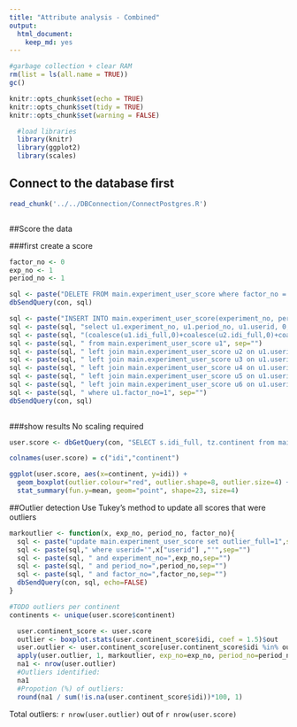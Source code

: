 ```yaml
---
title: "Attribute analysis - Combined"
output: 
  html_document: 
    keep_md: yes
---
```


```r
#garbage collection + clear RAM
rm(list = ls(all.name = TRUE))
gc()
```

```r
knitr::opts_chunk$set(echo = TRUE)
knitr::opts_chunk$set(tidy = TRUE)
knitr::opts_chunk$set(warning = FALSE)
```

```r
  #load libraries
  library(knitr)
  library(ggplot2)
  library(scales)

```

## Connect to the database first
```r
read_chunk('../../DBConnection/ConnectPostgres.R')
```

```r
```

##Score the data

###first create a score
```r
factor_no <- 0
exp_no <- 1
period_no <- 1

sql <- paste("DELETE FROM main.experiment_user_score where factor_no = 0",sep="")
dbSendQuery(con, sql)

sql <- paste("INSERT INTO main.experiment_user_score(experiment_no, period_no, userid, factor_no, idi_full)",sep="")
sql <- paste(sql, "select u1.experiment_no, u1.period_no, u1.userid, 0,", sep="")
sql <- paste(sql, "(coalesce(u1.idi_full,0)+coalesce(u2.idi_full,0)+coalesce(u3.idi_full,0)+coalesce(u4.idi_full,0)+coalesce(u5.idi_full,0)+coalesce(u6.idi_full,0))/6 as idi_full", sep="")    
sql <- paste(sql, " from main.experiment_user_score u1", sep="")
sql <- paste(sql, " left join main.experiment_user_score u2 on u1.userid = u2.userid and u2.factor_no=2", sep="")
sql <- paste(sql, " left join main.experiment_user_score u3 on u1.userid = u3.userid and u3.factor_no=3", sep="")
sql <- paste(sql, " left join main.experiment_user_score u4 on u1.userid = u4.userid and u4.factor_no=4", sep="")
sql <- paste(sql, " left join main.experiment_user_score u5 on u1.userid = u5.userid and u5.factor_no=5", sep="")
sql <- paste(sql, " left join main.experiment_user_score u6 on u1.userid = u6.userid and u6.factor_no=6", sep="")
sql <- paste(sql, " where u1.factor_no=1", sep="")
dbSendQuery(con, sql)
    
```

###show results
No scaling required

```r
user.score <- dbGetQuery(con, "SELECT s.idi_full, tz.continent from main.experiment_user_score s join main.experiment_user u on u.userid = s.userid left join main.timezone_r tz on tz.timezone = u.timezone where s.factor_no = 0 and s.experiment_no = u.experiment_no and s.period_no = u.period_no")

colnames(user.score) = c("idi","continent")

ggplot(user.score, aes(x=continent, y=idi)) +
  geom_boxplot(outlier.colour="red", outlier.shape=8, outlier.size=4) +
  stat_summary(fun.y=mean, geom="point", shape=23, size=4) 


```

##Outlier detection
Use Tukey's method to update all scores that were outliers

```r

markoutlier <- function(x, exp_no, period_no, factor_no){
  sql <- paste("update main.experiment_user_score set outlier_full=1",sep="")
  sql <- paste(sql," where userid='",x["userid"] ,"'",sep="")
  sql <- paste(sql, " and experiment_no=",exp_no,sep="")
  sql <- paste(sql, " and period_no=",period_no,sep="")
  sql <- paste(sql, " and factor_no=",factor_no,sep="")
  dbSendQuery(con, sql, echo=FALSE)  
}

#TODO outliers per continent
continents <- unique(user.score$continent)

  user.continent_score <- user.score
  outlier <- boxplot.stats(user.continent_score$idi, coef = 1.5)$out
  user.outlier <- user.continent_score[user.continent_score$idi %in% outlier,]
  apply(user.outlier, 1, markoutlier, exp_no=exp_no, period_no=period_no,factor_no=factor_no)
  na1 <- nrow(user.outlier)
  #Outliers identified:
  na1
  #Propotion (%) of outliers:
  round(na1 / sum(!is.na(user.continent_score$idi))*100, 1)

```

Total outliers: `r nrow(user.outlier)` out of `r nrow(user.score)`

```r
```